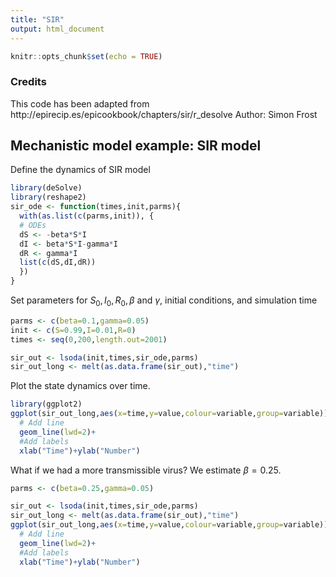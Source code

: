 ```yaml
---
title: "SIR"
output: html_document
---
```


```r
knitr::opts_chunk$set(echo = TRUE)
```
### Credits

This code has been adapted from http://epirecip.es/epicookbook/chapters/sir/r_desolve
Author: Simon Frost

## Mechanistic model example: SIR model

Define the dynamics of SIR model


```r
library(deSolve)
library(reshape2)
sir_ode <- function(times,init,parms){
  with(as.list(c(parms,init)), {
  # ODEs
  dS <- -beta*S*I
  dI <- beta*S*I-gamma*I
  dR <- gamma*I
  list(c(dS,dI,dR))
  })
}
```

Set parameters for $S_0, I_0, R_0, \beta$ and $\gamma$, initial conditions, and simulation time 

```r
parms <- c(beta=0.1,gamma=0.05)
init <- c(S=0.99,I=0.01,R=0) 
times <- seq(0,200,length.out=2001)

sir_out <- lsoda(init,times,sir_ode,parms)
sir_out_long <- melt(as.data.frame(sir_out),"time")
```

Plot the state dynamics over time.

```r
library(ggplot2)
ggplot(sir_out_long,aes(x=time,y=value,colour=variable,group=variable))+
  # Add line
  geom_line(lwd=2)+
  #Add labels
  xlab("Time")+ylab("Number")
```

What if we had a more transmissible virus? We estimate $\beta = 0.25$.

```r
parms <- c(beta=0.25,gamma=0.05)

sir_out <- lsoda(init,times,sir_ode,parms)
sir_out_long <- melt(as.data.frame(sir_out),"time")
ggplot(sir_out_long,aes(x=time,y=value,colour=variable,group=variable))+
  # Add line
  geom_line(lwd=2)+
  #Add labels
  xlab("Time")+ylab("Number")
```
